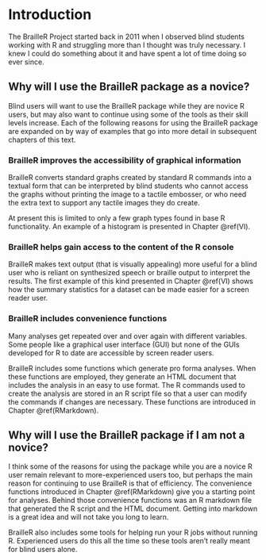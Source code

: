 # Introduction {#introduction}

The BrailleR Project started back in 2011 when I observed blind students working with R and struggling more than I thought was truly necessary. I knew I could do something about it and have spent a lot of time doing so ever since.



## Why will I use the BrailleR package as a novice?

Blind users will want to use the BrailleR package while they are novice R users, but may also want to continue using some of the tools as their skill levels increase. Each of the following reasons for using the BrailleR package are expanded on by way of examples that go into more detail in subsequent chapters of this text.

### BrailleR improves the accessibility of graphical information 

BrailleR converts standard graphs created by standard R commands into a textual form that can
be interpreted by blind students who cannot access the graphs without
printing the image to a tactile embosser, or who need the extra text to
support any tactile images they do create.

At present this is limited to only a few graph types found in base R functionality. An example of a histogram is presented in Chapter \@ref(VI).  

### BrailleR helps gain access to the content of the R console

BrailleR makes text output (that is
visually appealing) more useful for a blind user who is reliant on
synthesized speech or braille output to interpret the results. The first example of this kind presented in Chapter \@ref(VI) shows how the summary statistics for a dataset can be made easier for a screen reader user.


### BrailleR includes convenience functions

Many analyses get repeated over and over again with different variables. Some people like a graphical user interface (GUI) but none of the GUIs developed for R to date are accessible by screen reader users.

BrailleR includes some functions which generate pro forma analyses. When these functions are employed, they generate an HTML document that includes the analysis in an easy to use format. The R commands used to create the analysis are stored in an R script file so that a user can modify the commands if changes are necessary. These functions are introduced in Chapter \@ref(RMarkdown).



## Why will I use the BrailleR package if I am not a novice?

I think some of the reasons for using the package while you are  a novice R user remain relevant to more-experienced users too, but perhaps the main reason for continuing to use BrailleR is that of efficiency. 
The convenience functions introduced in Chapter \@ref(RMarkdown) give you a starting point for analyses. Behind those convenience functions was an R markdown file that generated the R script and the HTML document. Getting into markdown is a great idea and will not take you long to learn.

BrailleR also includes some tools for helping run your R jobs without running R. Experienced users do this all the time so these tools aren't really meant for blind users alone.
 


